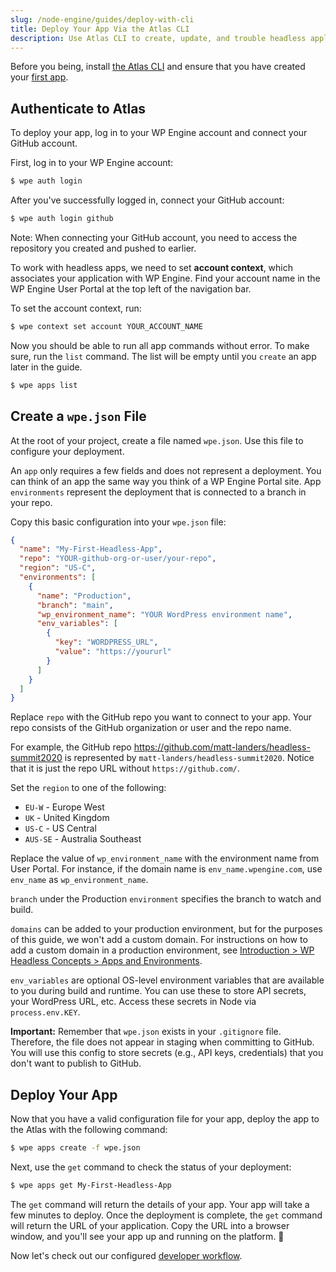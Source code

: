 ```yaml
---
slug: /node-engine/guides/deploy-with-cli
title: Deploy Your App Via the Atlas CLI
description: Use Atlas CLI to create, update, and trouble headless applications.
---
```


Before you being, install [the Atlas CLI](../introduction/#install-the-atlas-cli) and ensure that you have created your [first app](./create-app).

## Authenticate to Atlas

To deploy your app, log in to your WP Engine account and connect your GitHub account.

First, log in to your WP Engine account:

```bash
$ wpe auth login
```

After you've successfully logged in, connect your GitHub account:

```bash
$ wpe auth login github
```

Note: When connecting your GitHub account, you need to access the repository you created and pushed to earlier.

To work with headless apps, we need to set **account context**, which associates your application with WP Engine. Find your account name in the WP Engine User Portal at the top left of the navigation bar.

To set the account context, run:

```bash
$ wpe context set account YOUR_ACCOUNT_NAME
```

Now you should be able to run all app commands without error. To make sure, run the `list` command. The list will be empty until you `create` an app later in the guide.

```bash
$ wpe apps list
```

## Create a `wpe.json` File

At the root of your project, create a file named `wpe.json`. Use this file to configure your deployment.

An `app` only requires a few fields and does not represent a deployment. You can think of an app the same way you think of a WP Engine Portal site. App `environments` represent the deployment that is connected to a branch in your repo.

Copy this basic configuration into your `wpe.json` file:

```json
{
  "name": "My-First-Headless-App",
  "repo": "YOUR-github-org-or-user/your-repo",
  "region": "US-C",
  "environments": [
    {
      "name": "Production",
      "branch": "main",
      "wp_environment_name": "YOUR WordPress environment name",
      "env_variables": [
        {
          "key": "WORDPRESS_URL",
          "value": "https://yoururl"
        }
      ]
    }
  ]
}
```

Replace `repo` with the GitHub repo you want to connect to your app. Your repo consists of the GitHub organization or user and the repo name.

For example, the GitHub repo https://github.com/matt-landers/headless-summit2020 is represented by `matt-landers/headless-summit2020`. Notice that it is just the repo URL without `https://github.com/`.

Set the `region` to one of the following:

- `EU-W` - Europe West
- `UK` - United Kingdom
- `US-C` - US Central
- `AUS-SE` - Australia Southeast

Replace the value of `wp_environment_name` with the environment name from User Portal. For instance, if the domain name is `env_name.wpengine.com`, use `env_name` as `wp_environment_name`.

`branch` under the Production `environment` specifies the branch to watch and build.

`domains` can be added to your production environment, but for the purposes of this guide, we won't add a custom domain. For instructions on how to add a custom domain in a production environment, see [Introduction > WP Headless Concepts > Apps and Environments](../introduction#apps-and-environments).

`env_variables` are optional OS-level environment variables that are available to you during build and runtime. You can use these to store API secrets, your WordPress URL, etc. Access these secrets in Node via `process.env.KEY`.

**Important:** Remember that `wpe.json` exists in your `.gitignore` file. Therefore, the file does not appear in staging when committing to GitHub. You will use this config to store secrets (e.g., API keys, credentials) that you don't want to publish to GitHub.

## Deploy Your App

Now that you have a valid configuration file for your app, deploy the app to the Atlas with the following command:

```bash
$ wpe apps create -f wpe.json
```

Next, use the `get` command to check the status of your deployment:

```bash
$ wpe apps get My-First-Headless-App
```

The `get` command will return the details of your app. Your app will take a few minutes to deploy. Once the deployment is complete, the `get` command will return the URL of your application. Copy the URL into a browser window, and you'll see your app up and running on the platform. :tada:


Now let's check out our configured [developer workflow](./developer-workflow).
